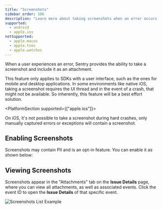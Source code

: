 ```yaml
---
title: "Screenshots"
sidebar_order: 106
description: "Learn more about taking screenshots when an error occurs. Sentry pairs the screenshot with the original event, giving you additional insight into issues."
supported:
  - android
  - apple.ios
notSupported:
  - apple.macos
  - apple.tvos
  - apple.watchos
---
```


When a user experiences an error, Sentry provides the ability to take a screenshot and include it as an <PlatformLink to="/enriching-events/attachments/">attachment</PlatformLink>.

This feature only applies to SDKs with a user interface, such as the ones for mobile and desktop applications. In some environments like native iOS, taking a screenshot requires the UI thread and in the event of a crash, that might not be available. So inherently, this feature will be a best effort solution.

<PlatformSection supported={["apple.ios"]}>

On iOS, it's not possible to take a screenshot during hard crashes, only manually captured errors or exceptions will contain a screenshot.

</PlatformSection>

## Enabling Screenshots

Screenshots may contain <PlatformLink to="/data-management/sensitive-data/">PII</PlatformLink> and is an opt-in feature. You can enable it as shown below:

<PlatformContent includePath="enriching-events/attach-screenshots" />

## Viewing Screenshots

Screenshots appear in the "Attachments" tab on the **Issue Details** page, where you can view all attachments, as well as associated events. Click the event ID to open the **Issue Details** of that specific event.

![Screenshots List Example](screenshots/screenshot-list-example.png)
